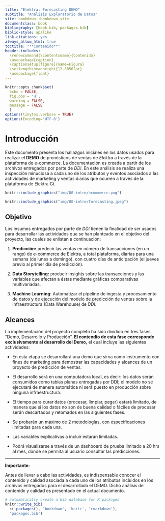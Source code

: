 ```yaml
--- 
title: "Elektra: Forecasting DEMO"
subtitle: "Análisis Exploratorio de Datos"
site: bookdown::bookdown_site
documentclass: book
bibliography: [book.bib, packages.bib]
biblio-style: apalike
link-citations: yes
always_allow_html: true
toctitle: "**Contenido**"
header-includes:
  \renewcommand{\contentsname}{Contenido}
  \usepackage{caption}
  \captionsetup[figure]{name=Figura}
  \setlength\headheight{12.80502pt}
  \usepackage{float}
---
```


```r
knitr::opts_chunk$set(
  echo = FALSE, 
  fig.pos = 'H', 
  warning = FALSE,
  message = FALSE
  )
options(tinytex.verbose = TRUE)
options(Encoding='UTF-8')
```

# Introducción {-}

Este documento presenta los hallazgos iniciales en los datos usados para realizar el **DEMO** de pronósticos de ventas de *Elektra* a través de la plataforma de e-commerce. La documentación es creada a partir de los archivos entregados por parte de *DDI*. En este análisis se realiza una inspección minuciosa a cada uno de los atributos y eventos asociados a las actividades de marketing y ventas diarias que ocurren a través de la plataforma de Elektra Gt.

```r
knitr::include_graphics("img/00-intro/ecommerce.png")
```

```r
knitr::include_graphics("img/00-intro/forecasting.jpeg")
```

## Objetivo {-}

Los insumos entregados por parte de *DDI* tienen la finalidad de ser usados para desarrollar las actividades que se han planteado en el objetivo del proyecto, las cuales se enlistan a continuación:

1. **Predicción:** predecir las ventas en número de transacciones (en un rango) de e-commerce de Elektra, a total  plataforma, diarias para una semana (de lunes a domingo), con cuatro días de anticipación (el jueves previo al primer día de predicción). 

2. **Data Storytelling:** producir insights sobre las transacciones y las variables que afectan a éstas mediante gráficas comparativas multivariadas.

3. **Machine Learning:** Automatizar el pipeline de ingesta y procesamiento de datos y de ejecución del modelo de predicción  de ventas sobre la infraestructura (Data Warehouse) de *DDI*.

## Alcances {-}

La implementación del proyecto completo ha sido dividido en tres fases "Demo, Desarrollo y Producción". **El contendio de esta fase corresponde exclusivamente al desarrollo del Demo,** el cual incluye las siguientes actividades:

* En esta etapa se desarrollará una demo que sirva como instrumento con fines de marketing para demostrar las capacidades y alcances de un proyecto de predicción de ventas.

* El desarrollo será en una computadora local, es decir: los datos serán consumidos como tablas planas entregadas por DDI; el modelo no se ejecutará de manera automática ni será puesto en producción sobre ninguna infraestructura.

* El tiempo para curar datos (procesar, limpiar, pegar) estará limitado, de manera que si los datos no son de buena calidad o fáciles de procesar serán descartados y retomados en las siguientes fases.

* Se probarán un máximo de 2 metodologías, con especificaciones limitadas para cada una.

* Las variables explicativas a incluir estarán limitadas. 

* Podrá visualizarse a través de un dashboard de prueba limitado a 20 hrs al mes, donde se permita al usuario consultar las predicciones.

___

::: {.infobox .note data-latex="{note}"}
**Importante:**

Antes de llevar a cabo las actividades, es indispensable conocer el contenido y calidad asociada a cada uno de los atributos incluidos en los archivos entregados para el desarrollado el DEMO. Dicho análisis de contenido y calidad es presentado en el actual documento.
:::

```r
# automatically create a bib database for R packages
knitr::write_bib(
  c(.packages(), 'bookdown', 'knitr', 'rmarkdown'), 
  'packages.bib')
```
